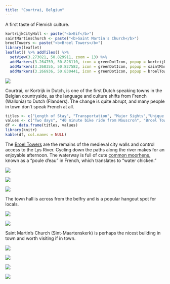 ```yaml
---
title: "Courtrai, Belgium"
---
```


A first taste of Flemish culture.

```r
kortrijkCityHall <- paste("<b>Eif</b>")
saintMartinsChurch <- paste("<b>Saint Martin's Church</b>")
broelTowers <- paste("<b>Broel Towers</b>")
library(leaflet)
leaflet() %>% addTiles() %>%
  setView(3.273021, 50.829911, zoom = 13) %>%
  addMarkers(3.264759, 50.828110, icon = greenDotIcon, popup = kortrijkCityHall) %>% # Courtrai City Hall
  addMarkers(3.268355, 50.827582, icon = greenDotIcon, popup = saintMartinsChurch) %>% # Saint Martin's Church
  addMarkers(3.266936, 50.830441, icon = greenDotIcon, popup = broelTowers) # Broel Towers
```

![](./images/Courtrai/courtrai2.png)

Courtrai, or Kortrijk in Dutch, is one of the first Dutch speaking towns in the Belgian countryside, as the language and culture shifts from French (Wallonia) to Dutch (Flanders). The change is quite abrupt, and many people in town don't speak French at all. 

```r
titles <- c("Length of Stay", "Transportation", "Major Sights","Unique Foods", "Restaurant Recommendations")
values <- c("Two days", "40 minute bike ride from Mouscron", "Broel Towers, the béguinage", "", "")
df <- data.frame(titles, values)
library(knitr)
kable(df, col.names = NULL)
```

The [Broel Towers](https://en.wikipedia.org/wiki/Broeltowers) are the remains of the medieval city walls and control access to the Lys River. Cycling down the paths along the river makes for an enjoyable afternoon. The waterway is full of cute [common moorhens,](https://en.wikipedia.org/wiki/Common_moorhen) known as a "poule d'eau" in French, which translates to "water chicken." 

![](./images/Courtrai/courtrai6.png)

![](./images/Courtrai/courtrai3.png)

![](./images/Courtrai/courtrai7.png)

The town hall is across from the belfry and is a popular hangout spot for locals.

![](./images/Courtrai/courtrai9.png)

![](./images/Courtrai/courtrai1.png)

Saint Martin's Church (Sint-Maartenskerk) is perhaps the nicest building in town and worth visiting if in town.

![](./images/Courtrai/courtrai11.png)

![](./images/Courtrai/courtrai10.png)

![](./images/Courtrai/courtrai8.png)

![](./images/Courtrai/courtrai4.png)




